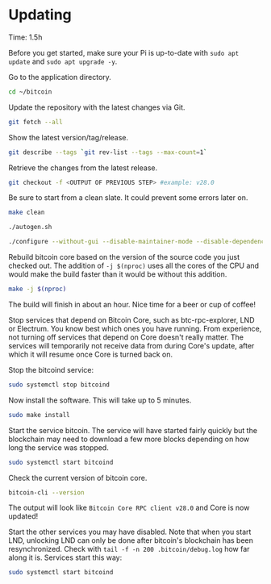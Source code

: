 
# Updating

<Callout emoji="&#x2139;">
	Time: 1.5h
</Callout>

Before you get started, make sure your Pi is up-to-date with `sudo apt update` and `sudo apt upgrade -y`.

Go to the application directory.

```bash
cd ~/bitcoin
```

Update the repository with the latest changes via Git.

```bash
git fetch --all
```

Show the latest version/tag/release.

```bash
git describe --tags `git rev-list --tags --max-count=1`
```

Retrieve the changes from the latest release.

```bash
git checkout -f <OUTPUT OF PREVIOUS STEP> #example: v28.0
```

Be sure to start from a clean slate. It could prevent some errors later on.

```bash
make clean

./autogen.sh

./configure --without-gui --disable-maintainer-mode --disable-dependency-tracking --disable-tests --disable-gui-tests --disable-bench
```

Rebuild bitcoin core based on the version of the source code you just checked out. The addition of `-j $(nproc)` uses all the cores of the CPU and would make the build faster than it would be without this addition.

```bash
make -j $(nproc)
```

The build will finish in about an hour. Nice time for a beer or cup of coffee!

Stop services that depend on Bitcoin Core, such as btc-rpc-explorer, LND or Electrum. You know best which ones you have running. From experience, not turning off services that depend on Core doesn't really matter. The services will temporarily not receive data from during Core's update, after which it will resume once Core is turned back on.

Stop the bitcoind service:

```bash
sudo systemctl stop bitcoind
```

Now install the software. This will take up to 5 minutes.

```bash
sudo make install
```

Start the service bitcoin. The service will have started fairly quickly but the blockchain may need to download a few more blocks depending on how long the service was stopped.

```bash
sudo systemctl start bitcoind
```

Check the current version of bitcoin core.

```bash
bitcoin-cli --version
```

The output will look like `Bitcoin Core RPC client v28.0` and Core is now updated!

Start the other services you may have disabled. Note that when you start LND, unlocking LND can only be done after bitcoin's blockchain has been resynchronized. Check with `tail -f -n 200 .bitcoin/debug.log` how far along it is. Services start this way:

```bash
sudo systemctl start bitcoind
```
